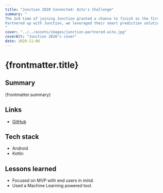 ```yaml
---
title: "Junction 2020 Connected: Aito's Challenge"
summary: "
The 2nd time of joining Junction granted a chance to finish as the first runner-up for challenge.
Partnered up with Junction, we leveraged their smart prediction solution using machine learning to develop an application to suggest a good lunch place for the team.
"
cover: "../../assets/images/junction-partnered-aito.jpg"
coverAlt: "Junction 2020's cover"
date: 2020-11-06
---
```


# {frontmatter.title}

## Summary

{frontmatter.summary}

## Links

- [GitHub](https://github.com/longv/brunz)

## Tech stack

- Android
- Kotlin

## Lessons learned

- Focused on MVP with end users in mind.
- Used a Machine Learning powered tool.

